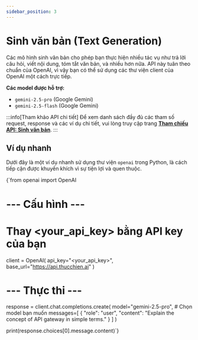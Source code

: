 ```yaml
---
sidebar_position: 3
---
```


# Sinh văn bản (Text Generation)


Các mô hình sinh văn bản cho phép bạn thực hiện nhiều tác vụ như trả lời câu hỏi, viết nội dung, tóm tắt văn bản, và nhiều hơn nữa. API này tuân theo chuẩn của OpenAI, vì vậy bạn có thể sử dụng các thư viện client của OpenAI một cách trực tiếp.

**Các model được hỗ trợ:**
- `gemini-2.5-pro` (Google Gemini)
- `gemini-2.5-flash` (Google Gemini)

:::info[Tham khảo API chi tiết]
Để xem danh sách đầy đủ các tham số request, response và các ví dụ chi tiết, vui lòng truy cập trang [**Tham chiếu API: Sinh văn bản**](../api-reference/text-generation.mdx).
:::

## Ví dụ nhanh

Dưới đây là một ví dụ nhanh sử dụng thư viện `openai` trong Python, là cách tiếp cận được khuyến khích vì sự tiện lợi và quen thuộc.

<CodeBlock language="python">
{`from openai import OpenAI

# --- Cấu hình ---
# Thay <your_api_key> bằng API key của bạn
client = OpenAI(
    api_key="<your_api_key>",
    base_url="https://api.thucchien.ai"
)

# --- Thực thi ---
response = client.chat.completions.create(
    model="gemini-2.5-pro", # Chọn model bạn muốn
    messages=[
        {
            "role": "user",
            "content": "Explain the concept of API gateway in simple terms."
        }
    ]
)

print(response.choices[0].message.content)`}
</CodeBlock>
